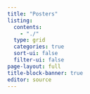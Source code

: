 ```yaml
---
title: "Posters"
listing:
  contents:
    - "./"
  type: grid
  categories: true
  sort-ui: false
  filter-ui: false
page-layout: full
title-block-banner: true
editor: source
---
```

